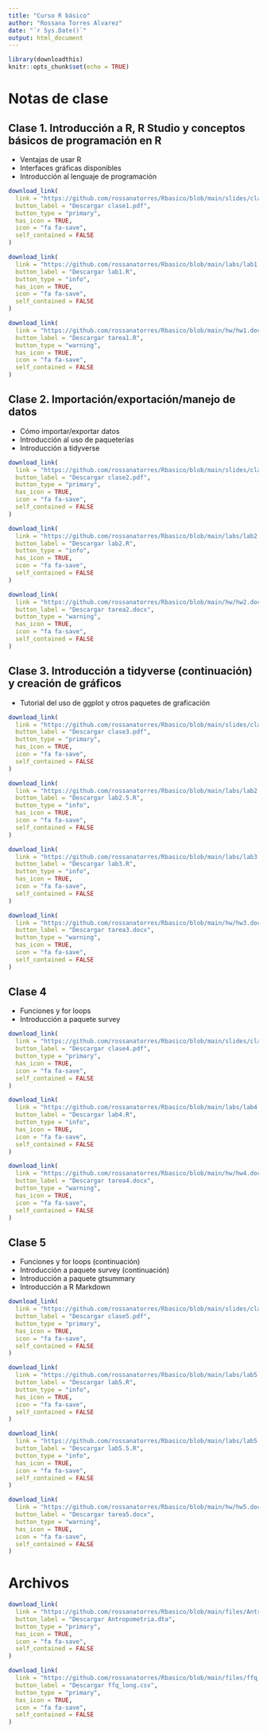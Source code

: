 ```yaml
---
title: "Curso R básico"
author: "Rossana Torres Alvarez"
date: "`r Sys.Date()`"
output: html_document
---
```


```r
library(downloadthis)
knitr::opts_chunk$set(echo = TRUE)
```

# Notas de clase

## Clase 1. Introducción a R, R Studio y conceptos básicos de programación en R

*	Ventajas de usar R
*	Interfaces gráficas disponibles
*	Introducción al lenguaje de programación

```r
download_link(
  link = "https://github.com/rossanatorres/Rbasico/blob/main/slides/clase1.pdf",
  button_label = "Descargar clase1.pdf",
  button_type = "primary",
  has_icon = TRUE,
  icon = "fa fa-save",
  self_contained = FALSE
)
```


```r
download_link(
  link = "https://github.com/rossanatorres/Rbasico/blob/main/labs/lab1.R",
  button_label = "Descargar lab1.R",
  button_type = "info",
  has_icon = TRUE,
  icon = "fa fa-save",
  self_contained = FALSE
)
```

```r
download_link(
  link = "https://github.com/rossanatorres/Rbasico/blob/main/hw/hw1.docx",
  button_label = "Descargar tarea1.R",
  button_type = "warning",
  has_icon = TRUE,
  icon = "fa fa-save",
  self_contained = FALSE
)
```


## Clase 2.	Importación/exportación/manejo de datos

*	Cómo importar/exportar datos
*	Introducción al uso de paqueterías
*	Introducción a tidyverse


```r
download_link(
  link = "https://github.com/rossanatorres/Rbasico/blob/main/slides/clase2.pdf",
  button_label = "Descargar clase2.pdf",
  button_type = "primary",
  has_icon = TRUE,
  icon = "fa fa-save",
  self_contained = FALSE
)
```


```r
download_link(
  link = "https://github.com/rossanatorres/Rbasico/blob/main/labs/lab2.R",
  button_label = "Descargar lab2.R",
  button_type = "info",
  has_icon = TRUE,
  icon = "fa fa-save",
  self_contained = FALSE
)
```

```r
download_link(
  link = "https://github.com/rossanatorres/Rbasico/blob/main/hw/hw2.docx",
  button_label = "Descargar tarea2.docx",
  button_type = "warning",
  has_icon = TRUE,
  icon = "fa fa-save",
  self_contained = FALSE
)
```


## Clase 3.	Introducción a tidyverse (continuación) y creación de gráficos 

*	Tutorial del uso de ggplot y otros paquetes de graficación



```r
download_link(
  link = "https://github.com/rossanatorres/Rbasico/blob/main/slides/clase3.pdf",
  button_label = "Descargar clase3.pdf",
  button_type = "primary",
  has_icon = TRUE,
  icon = "fa fa-save",
  self_contained = FALSE
)
```

```r
download_link(
  link = "https://github.com/rossanatorres/Rbasico/blob/main/labs/lab2.5.R",
  button_label = "Descargar lab2.5.R",
  button_type = "info",
  has_icon = TRUE,
  icon = "fa fa-save",
  self_contained = FALSE
)
```


```r
download_link(
  link = "https://github.com/rossanatorres/Rbasico/blob/main/labs/lab3.R",
  button_label = "Descargar lab3.R",
  button_type = "info",
  has_icon = TRUE,
  icon = "fa fa-save",
  self_contained = FALSE
)
```

```r
download_link(
  link = "https://github.com/rossanatorres/Rbasico/blob/main/hw/hw3.docx",
  button_label = "Descargar tarea3.docx",
  button_type = "warning",
  has_icon = TRUE,
  icon = "fa fa-save",
  self_contained = FALSE
)
```


## Clase 4

* Funciones y for loops
* Introducción a paquete survey

```r
download_link(
  link = "https://github.com/rossanatorres/Rbasico/blob/main/slides/clase4.pdf",
  button_label = "Descargar clase4.pdf",
  button_type = "primary",
  has_icon = TRUE,
  icon = "fa fa-save",
  self_contained = FALSE
)
```

```r
download_link(
  link = "https://github.com/rossanatorres/Rbasico/blob/main/labs/lab4.R",
  button_label = "Descargar lab4.R",
  button_type = "info",
  has_icon = TRUE,
  icon = "fa fa-save",
  self_contained = FALSE
)
```


```r
download_link(
  link = "https://github.com/rossanatorres/Rbasico/blob/main/hw/hw4.docx",
  button_label = "Descargar tarea4.docx",
  button_type = "warning",
  has_icon = TRUE,
  icon = "fa fa-save",
  self_contained = FALSE
)
```


## Clase 5

* Funciones y for loops (continuación)
* Introducción a paquete survey (continuación)
* Introducción a paquete gtsummary
* Introducción a R Markdown

```r
download_link(
  link = "https://github.com/rossanatorres/Rbasico/blob/main/slides/clase5.pdf",
  button_label = "Descargar clase5.pdf",
  button_type = "primary",
  has_icon = TRUE,
  icon = "fa fa-save",
  self_contained = FALSE
)
```

```r
download_link(
  link = "https://github.com/rossanatorres/Rbasico/blob/main/labs/lab5.R",
  button_label = "Descargar lab5.R",
  button_type = "info",
  has_icon = TRUE,
  icon = "fa fa-save",
  self_contained = FALSE
)
```


```r
download_link(
  link = "https://github.com/rossanatorres/Rbasico/blob/main/labs/lab5.5.R",
  button_label = "Descargar lab5.5.R",
  button_type = "info",
  has_icon = TRUE,
  icon = "fa fa-save",
  self_contained = FALSE
)
```





```r
download_link(
  link = "https://github.com/rossanatorres/Rbasico/blob/main/hw/hw5.docx",
  button_label = "Descargar tarea5.docx",
  button_type = "warning",
  has_icon = TRUE,
  icon = "fa fa-save",
  self_contained = FALSE
)
```








# Archivos

```r
download_link(
  link = "https://github.com/rossanatorres/Rbasico/blob/main/files/Antropometria.dta",
  button_label = "Descargar Antropometria.dta",
  button_type = "primary",
  has_icon = TRUE,
  icon = "fa fa-save",
  self_contained = FALSE
)
```


```r
download_link(
  link = "https://github.com/rossanatorres/Rbasico/blob/main/files/ffq_long.csv",
  button_label = "Descargar ffq_long.csv",
  button_type = "primary",
  has_icon = TRUE,
  icon = "fa fa-save",
  self_contained = FALSE
)
```

